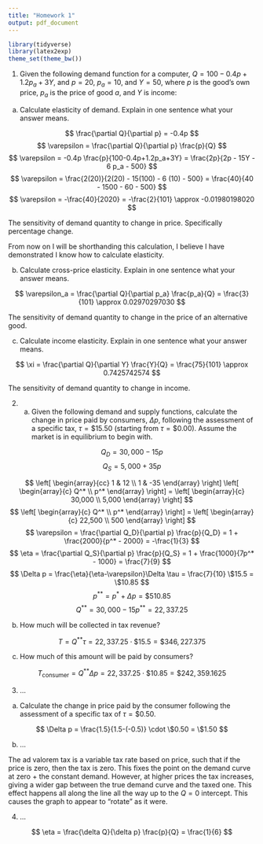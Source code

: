 ```yaml
---
title: "Homework 1"
output: pdf_document
---
```


```r
library(tidyverse)
library(latex2exp)
theme_set(theme_bw())
```

1. Given the following demand function for a computer, $Q=100-0.4p+1.2p_a+3Y$, and $p=20$, $p_a=10$, and $Y=50$, where $p$ is the good's own price, $p_a$ is the price of good $a$, and $Y$ is income:

a. Calculate elasticity of demand. Explain in one sentence what your answer means.

$$
\frac{\partial Q}{\partial p} = -0.4p
$$$$
\varepsilon = \frac{\partial Q}{\partial p} \frac{p}{Q}
$$$$
\varepsilon = -0.4p \frac{p}{100-0.4p+1.2p_a+3Y} = \frac{2p}{2p - 15Y - 6 p_a - 500}
$$$$
\varepsilon = \frac{2(20)}{2(20) - 15(100) - 6 (10) - 500} = \frac{40}{40 - 1500 - 60 - 500}
$$$$
\varepsilon = -\frac{40}{2020} = -\frac{2}{101} \approx -0.01980198020
$$

The sensitivity of demand quantity to change in price. Specifically percentage change.

From now on I will be shorthanding this calculation, I believe I have demonstrated I know how to calculate elasticity.

b. Calculate cross-price elasticity. Explain in one sentence what your answer means.

$$
\varepsilon_a = \frac{\partial Q}{\partial p_a} \frac{p_a}{Q}
= \frac{3}{101} \approx 0.02970297030
$$

The sensitivity of demand quantity to change in the price of an alternative good.

c. Calculate income elasticity. Explain in one sentence what your answer means.

$$
\xi = \frac{\partial Q}{\partial Y} \frac{Y}{Q}
= \frac{75}{101} \approx 0.7425742574
$$

The sensitivity of demand quantity to change in income.


2. a. Given the following demand and supply functions, calculate the change in price paid by consumers, $\Delta p$, following the assessment of a specific tax, $\tau = \$15.50$ (starting from $\tau = \$0.00$). Assume the market is in equilibrium to begin with.

$$
Q_D = 30,000 - 15p
$$$$
Q_S = 5,000 + 35p
$$

$$
\left[
\begin{array}{cc}
1 & 12 \\
1 & -35
\end{array}
\right]
\left[
\begin{array}{c}
Q^* \\
p^*
\end{array}
\right] =
\left[
\begin{array}{c}
30,000 \\
5,000
\end{array}
\right]
$$$$
\left[
\begin{array}{c}
Q^* \\
p^*
\end{array}
\right] =
\left[
\begin{array}{c}
22,500 \\
500
\end{array}
\right]
$$$$
\varepsilon = \frac{\partial Q_D}{\partial p} \frac{p}{Q_D} = 1 + \frac{2000}{p^* - 2000} = -\frac{1}{3}
$$$$
\eta = \frac{\partial Q_S}{\partial p} \frac{p}{Q_S} = 1 + \frac{1000}{7p^* - 1000} = \frac{7}{9}
$$$$
\Delta p = \frac{\eta}{\eta-\varepsilon}\Delta \tau = \frac{7}{10} \$15.5 = \$10.85
$$$$
p^{**} = p^*+\Delta p = \$510.85
$$$$
Q^{**} = 30,000 - 15 p^{**} = 22,337.25
$$

b. How much will be collected in tax revenue?

$$
T=Q^{**}\tau = 22,337.25\cdot\$15.5 = \$346,227.375
$$

c. How much of this amount will be paid by consumers?

$$
T_\text{consumer}=Q^{**}\Delta p = 22,337.25\cdot\$10.85 = \$242,359.1625
$$

3. ...

a. Calculate the change in price paid by the consumer following the assessment of a specific
tax of $\tau = \$0.50$.

$$
\Delta p = \frac{1.5}{1.5-(-0.5)} \cdot \$0.50 = \$1.50
$$

b. ...

The ad valorem tax is a variable tax rate based on price, such that if the price is zero, then the tax is zero. This fixes the point on the demand curve at zero + the constant demand. However, at higher prices the tax increases, giving a wider gap between the true demand curve and the taxed one. This effect happens all along the line all the way up to the $Q=0$ intercept. This causes the graph to appear to "rotate" as it were.

4. ...

$$
\eta = \frac{\delta Q}{\delta p} \frac{p}{Q} = \frac{1}{6}
$$